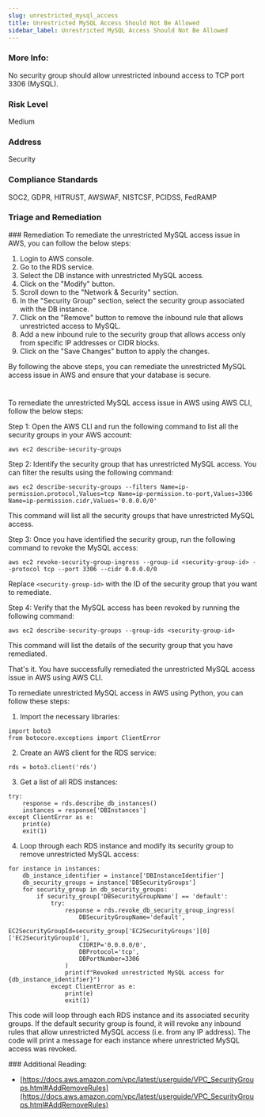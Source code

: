 ```yaml
---
slug: unrestricted_mysql_access
title: Unrestricted MySQL Access Should Not Be Allowed
sidebar_label: Unrestricted MySQL Access Should Not Be Allowed
---
```


### More Info:

No security group should allow unrestricted inbound access to TCP port 3306 (MySQL).

### Risk Level

Medium

### Address

Security

### Compliance Standards

SOC2, GDPR, HITRUST, AWSWAF, NISTCSF, PCIDSS, FedRAMP


### Triage and Remediation
<Tabs>
<Tab title='Remediation'>
### Remediation

<AccordionGroup>
<Accordion title='Using Console' defaultOpen='true'>
To remediate the unrestricted MySQL access issue in AWS, you can follow the below steps:

1. Login to AWS console.
2. Go to the RDS service.
3. Select the DB instance with unrestricted MySQL access.
4. Click on the "Modify" button.
5. Scroll down to the "Network & Security" section.
6. In the "Security Group" section, select the security group associated with the DB instance.
7. Click on the "Remove" button to remove the inbound rule that allows unrestricted access to MySQL.
8. Add a new inbound rule to the security group that allows access only from specific IP addresses or CIDR blocks.
9. Click on the "Save Changes" button to apply the changes.

By following the above steps, you can remediate the unrestricted MySQL access issue in AWS and ensure that your database is secure.

#
</Accordion>

<Accordion title='Using CLI'>
To remediate the unrestricted MySQL access issue in AWS using AWS CLI, follow the below steps:

Step 1: Open the AWS CLI and run the following command to list all the security groups in your AWS account:
```
aws ec2 describe-security-groups
```
Step 2: Identify the security group that has unrestricted MySQL access. You can filter the results using the following command:
```
aws ec2 describe-security-groups --filters Name=ip-permission.protocol,Values=tcp Name=ip-permission.to-port,Values=3306 Name=ip-permission.cidr,Values='0.0.0.0/0'
```
This command will list all the security groups that have unrestricted MySQL access.

Step 3: Once you have identified the security group, run the following command to revoke the MySQL access:
```
aws ec2 revoke-security-group-ingress --group-id <security-group-id> --protocol tcp --port 3306 --cidr 0.0.0.0/0
```
Replace `<security-group-id>` with the ID of the security group that you want to remediate.

Step 4: Verify that the MySQL access has been revoked by running the following command:
```
aws ec2 describe-security-groups --group-ids <security-group-id>
```
This command will list the details of the security group that you have remediated.

That's it. You have successfully remediated the unrestricted MySQL access issue in AWS using AWS CLI.
</Accordion>

<Accordion title='Using Python'>
To remediate unrestricted MySQL access in AWS using Python, you can follow these steps:

1. Import the necessary libraries:

```
import boto3
from botocore.exceptions import ClientError
```

2. Create an AWS client for the RDS service:

```
rds = boto3.client('rds')
```

3. Get a list of all RDS instances:

```
try:
    response = rds.describe_db_instances()
    instances = response['DBInstances']
except ClientError as e:
    print(e)
    exit(1)
```

4. Loop through each RDS instance and modify its security group to remove unrestricted MySQL access:

```
for instance in instances:
    db_instance_identifier = instance['DBInstanceIdentifier']
    db_security_groups = instance['DBSecurityGroups']
    for security_group in db_security_groups:
        if security_group['DBSecurityGroupName'] == 'default':
            try:
                response = rds.revoke_db_security_group_ingress(
                    DBSecurityGroupName='default',
                    EC2SecurityGroupId=security_group['EC2SecurityGroups'][0]['EC2SecurityGroupId'],
                    CIDRIP='0.0.0.0/0',
                    DBProtocol='tcp',
                    DBPortNumber=3306
                )
                print(f"Revoked unrestricted MySQL access for {db_instance_identifier}")
            except ClientError as e:
                print(e)
                exit(1)
```

This code will loop through each RDS instance and its associated security groups. If the default security group is found, it will revoke any inbound rules that allow unrestricted MySQL access (i.e. from any IP address). The code will print a message for each instance where unrestricted MySQL access was revoked.
</Accordion>

</AccordionGroup>
</Tab>
</Tabs>
### Additional Reading:

- [https://docs.aws.amazon.com/vpc/latest/userguide/VPC_SecurityGroups.html#AddRemoveRules](https://docs.aws.amazon.com/vpc/latest/userguide/VPC_SecurityGroups.html#AddRemoveRules) 

